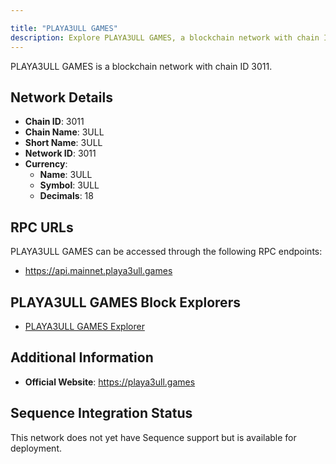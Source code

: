 ```yaml
---

title: "PLAYA3ULL GAMES"
description: Explore PLAYA3ULL GAMES, a blockchain network with chain ID 3011. Learn about its native currency, 3ULL, and how to interact with the network.
---
```




PLAYA3ULL GAMES is a blockchain network with chain ID 3011.

## Network Details

- **Chain ID**: 3011
- **Chain Name**: 3ULL
- **Short Name**: 3ULL
- **Network ID**: 3011
- **Currency**: 
  - **Name**: 3ULL
  - **Symbol**: 3ULL
  - **Decimals**: 18

## RPC URLs

PLAYA3ULL GAMES can be accessed through the following RPC endpoints:

- https://api.mainnet.playa3ull.games

## PLAYA3ULL GAMES Block Explorers

- [PLAYA3ULL GAMES Explorer](https://3011.routescan.io)

## Additional Information

- **Official Website**: https://playa3ull.games

## Sequence Integration Status

This network does not yet have Sequence support but is available for deployment.
